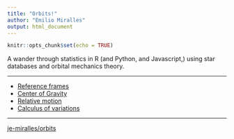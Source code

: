 ```yaml
---
title: "Orbits!"
author: "Emilio Miralles"
output: html_document
---
```


```r
knitr::opts_chunk$set(echo = TRUE)
```

A wander through statistics in R (and Python, and Javascript,) using star databases and orbital mechanics theory.

***

- [Reference frames](./orbits.html)
- [Center of Gravity](./orbits2.html)
- [Relative motion](./relative.html)
- [Calculus of variations](./landau.html)

***

[je-miralles/orbits](https://github.com/je-miralles/orbits)
